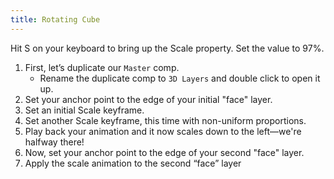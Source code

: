 ```yaml
---
title: Rotating Cube
---
```


Hit <Key>S</Key> on your keyboard to bring up the <Prop variant="ae">Scale</Prop> property. Set the value to <Value variant="ae">97%</Value>.

1. First, let’s duplicate our `Master` comp.
   - Rename the duplicate comp to `3D Layers` and double click to open it up.
2. Set your anchor point to the edge of your initial "face" layer.
3. Set an initial Scale keyframe.
4. Set another Scale keyframe, this time with non-uniform proportions.
5. Play back your animation and it now scales down to the left—we're halfway there!
6. Now, set your anchor point to the edge of your second "face" layer.
7. Apply the scale animation to the second “face” layer
